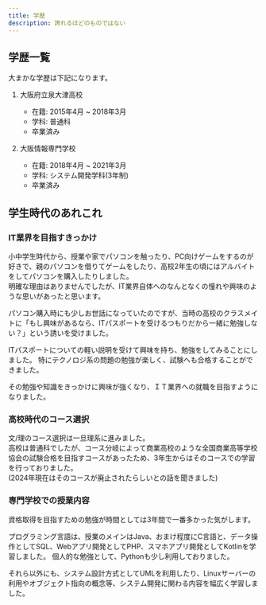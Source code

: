 ```yaml
---
title: 学歴
description: 誇れるほどのものではない
---
```



## 学歴一覧

大まかな学歴は下記になります。

<Steps>

1. 大阪府立泉大津高校
    - 在籍: 2015年4月 ~ 2018年3月
    - 学科: 普通科
    - 卒業済み

2. 大阪情報専門学校
    - 在籍: 2018年4月 ~ 2021年3月
    - 学科: システム開発学科(3年制)
    - 卒業済み

</Steps>

## 学生時代のあれこれ

### IT業界を目指すきっかけ

小中学生時代から、授業や家でパソコンを触ったり、PC向けゲームをするのが好きで、親のパソコンを借りてゲームをしたり、高校2年生の頃にはアルバイトをしてパソコンを購入したりしました。  
明確な理由はありませんでしたが、IT業界自体へのなんとなくの憧れや興味のような思いがあったと思います。  

パソコン購入時にも少しお世話になっていたのですが、当時の高校のクラスメイトに「もし興味があるなら、ITパスポートを受けるつもりだから一緒に勉強しない？」という誘いを受けました。  

ITパスポートについての軽い説明を受けて興味を持ち、勉強をしてみることにしました。
特にテクノロジ系の問題の勉強が楽しく、試験へも合格することができました。

その勉強や知識をきっかけに興味が強くなり、ＩＴ業界への就職を目指すようになりました。

### 高校時代のコース選択

文/理のコース選択は一旦理系に進みました。  
高校は普通科でしたが、コース分岐によって商業高校のような全国商業高等学校協会の試験合格を目指すコースがあったため、3年生からはそのコースでの学習を行っておりました。  
(2024年現在はそのコースが廃止されたらしいとの話を聞きました)

### 専門学校での授業内容

資格取得を目指すための勉強が時間としては3年間で一番多かった気がします。  

プログラミング言語は、授業のメインはJava、おまけ程度にC言語と、データ操作としてSQL、Webアプリ開発としてPHP、スマホアプリ開発としてKotlinを学習しました。
個人的な勉強として、Pythonも少し利用しておりました。  

それら以外にも、システム設計方式としてUMLを利用したり、Linuxサーバーの利用やオブジェクト指向の概念等、システム開発に関わる内容を幅広く学習しました。

